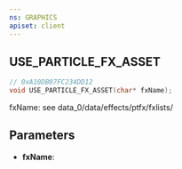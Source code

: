 ```yaml
---
ns: GRAPHICS
apiset: client
---
```

## USE_PARTICLE_FX_ASSET

```c
// 0xA10DB07FC234DD12
void USE_PARTICLE_FX_ASSET(char* fxName);
```

fxName: see data_0/data/effects/ptfx/fxlists/

## Parameters
* **fxName**:
